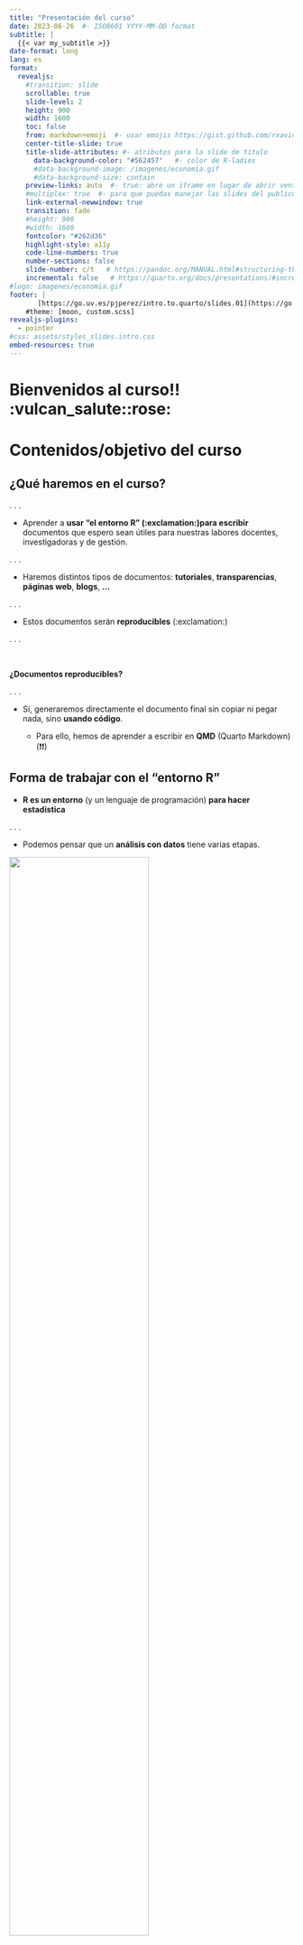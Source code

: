 ```yaml
---
title: "Presentación del curso"
date: 2023-06-26  #- ISO8601 YYYY-MM-DD format 
subtitle: | 
  {{< var my_subtitle >}}
date-format: long
lang: es
format: 
  revealjs:
    #transition: slide
    scrollable: true
    slide-level: 2
    height: 900
    width: 1600
    toc: false
    from: markdown+emoji  #- usar emojis https://gist.github.com/rxaviers/7360908)
    center-title-slide: true
    title-slide-attributes: #- atributos para la slide de titulo
      data-background-color: "#562457"   #- color de R-ladies
      #data-background-image: /imagenes/economia.gif
      #data-background-size: contain      
    preview-links: auto  #- true: abre un iframe en lugar de abrir ventana
    #multiplex: true  #- para que puedas manejar las slides del publico
    link-external-newwindow: true
    transition: fade
    #height: 900
    #width: 1600
    fontcolor: "#262d36"
    highlight-style: a11y
    code-line-numbers: true
    number-sections: false
    slide-number: c/t   # https://pandoc.org/MANUAL.html#structuring-the-slide-show
    incremental: false   # https://quarto.org/docs/presentations/#incremental-lists
#logo: imagenes/economia.gif
footer: |
       [https://go.uv.es/pjperez/intro.to.quarto/slides.01](https://go.uv.es/pjperez/intro.to.quarto/slides.01)
    #theme: [moon, custom.scss]
revealjs-plugins:
  - pointer
#css: assets/styles_slides.intro.css
embed-resources: true
---
```


# Bienvenidos al curso!! :vulcan_salute::rose: {background-color="#abd2d6"}

# Contenidos/objetivo del curso {background-color="#b8c2aa"}


## ¿Qué haremos en el curso? {.color-header}

. . .

-   Aprender a **usar "el entorno R" (:exclamation:)para escribir** [documentos que espero sean útiles para nuestras labores docentes, investigadoras y de gestión.]{.fragment}

. . . 

-   Haremos distintos tipos de documentos: **tutoriales**, **transparencias**, **páginas web**, **blogs**, **...**

. . .

-   Estos documentos serán **reproducibles** (:exclamation:)

. . .

<br>

**¿Documentos reproducibles?**

. . .

-   Sí, generaremos directamente el documento final sin copiar ni pegar nada, sino **usando código**.

    -   Para ello, hemos de aprender a escribir en **QMD** (Quarto Markdown) (❗❗)



## Forma de trabajar con el "entorno R"

-   **R es un entorno** (y un lenguaje de programación) **para hacer estadística**

. . .

-   Podemos pensar que un **análisis con datos** tiene varias etapas.



![](./imagenes/ss_01_info-r4ds_01.png){fig-align="center" width="70%"}

. . . 

-   En el curso nos centramos en la última etapa etapa: la **presentación de los resultados**.


---------------


## ¿Qué tipo de documentos veremos? 

-   Principalmente **tutoriales**, **transparencias**, **páginas web** y **blogs**, ...

. . .

-   ... pero, Con Quarto se pueden generar **documentos de muchos tipos** (artículos académicos, libros, tesis, cartas, cuadros de mando, etc ... etc ...) **y formatos** (html, pdf, epub, docx, beamer, pptx, etc ... etc ...).

. . .

-   Para verlo puedes visitar la [Quarto gallery](https://quarto.org/docs/gallery/){target="blank"}


<br>

. . .


#### Algunos ejemplos:

-   **Tutoriales**: por ejemplo [este](https://quarto-dev.github.io/quarto-gallery/page-layout/tufte.html){target="blank"} o [este](https://perezp44.github.io/web.Econometria.GADE/materiales/cuestionario_practicas.html){target="blank"}

-   **Slides**: por ejemplo [estas](https://laderast.github.io/qmd_rmd/#/title-slide){target="blank"} o [estas](https://apreshill.github.io/palmerpenguins-useR-2022/#/title-slide){target="blank"}

-   **Páginas web**: por ejemplo [esta](https://nicar.r-journalism.com/), [esta](https://sta210-s22.github.io/website/){target="blank"} o [esta](https://www.mm218.dev/){target="blank"}

-   **Blogs**: por ejemplo [este](https://www.mrworthington.com/){target="blank"} o [este](https://blog.djnavarro.net/){target="blank"}


# Calendario {background-color="#b8c2aa"}

## Calendario

<br>

+-------------------------+--------------------------------+--------------------+
| Día                     | Tópico                         |                    |
+=========================+================================+====================+
| 26 de junio (lunes)     | Presentación\                  | (con slides 01)\   |
|                         | Primeros pasos\                | (con slides 02)\   |
|                         | Aprendiendo a escribir en QMD\ | (con slides 03)\   |
|                         | Slides con Quarto\             | (con slides 04)\   |
+-------------------------+--------------------------------+--------------------+
| 28 de junio (miércoles) | Mi primer web/blog\            | (con slides 05)\   |
+-------------------------+--------------------------------+--------------------+
| 3 de julio (lunes)      | Más cosas con Quarto\          | (con slides 06)\   |
+-------------------------+--------------------------------+--------------------+

# Para conocermos un poco mejor {background-color="#b8c2aa"}

---

## Sobre mi (Pedro J. Pérez) {background-color="#abd2d6"}

-   Profesor en la UV (departamento de Análisis Económico) y **entusiasta de R**.

. . .

-   Web de mis **cursos en 2022-23**:

    -   [Econometría](https://perezp44.github.io/web.Econometria.GADE/){target="blank"}
    -   [Intro a la Ciencia de datos con R](https://perezp44.github.io/intro-ds-22-23-web/){target="blank"} (tenéis que ver [los trabajos de los estudiantes](https://perezp44.github.io/intro-ds-22-23-web/07-trabajos_2022-23.html){target="\"blank”"})
    -   [Curso de Introducción a R](https://perezp44.github.io/curso_R_SFPIE_2021/){target="blank"} (en el SFPIE).

. . .

-   No soy bloguero pero he impartido el **taller** [Mi primer blog con Quarto](https://perezp44.github.io/taller.primer.blog/){target="blank"} en las XII Jornadas de ususarios de R. Algunos de mis blogs:

    -   [2015, R & flowers](http://perezp44.github.io/){target="blank"} , con Jekyll
    -   [2018, R & flowers V](https://rflowers5.netlify.app/){target="\"blank”"}, con Hugo y blogdown
    -   [2020, R & flowers (o casi)](https://perezp44.github.io/my_blog_R-flowers-0.1.3/){target="\"blank”"}, con radix
    -   [2021, pedro.j.perez blog's](https://perezp44.github.io/pjperez.web/){target="\"blank”"}, con Distill
    -   [2022, R & flowers](https://perezp44.github.io/pjperez.blog.2022/){target="\"blank”"}, con Quarto

# Os toca presentaros!! <br/> :slightly_smiling_face: {background-color="#abd2d6"}

<br>

-   Nombre

-   Facultad/Departamento/Organismo/Servicio ...

-   Motivaciones y objetivos al apuntaros al curso

-   Experiencia con R y RStudio

-   Experiencia con Rmarkdown y Quarto

-   Experiencia con webs/blogs

# Comenzamos el curso !!!! :computer::crossed_fingers: 💪🏼 💪🏼 {background-color="#562457"}
